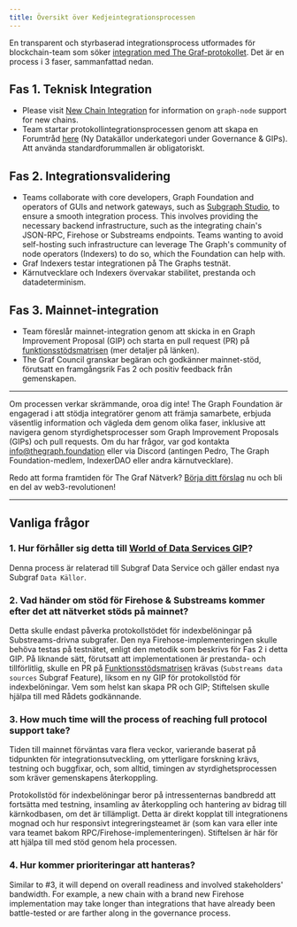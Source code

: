 ```yaml
---
title: Översikt över Kedjeintegrationsprocessen
---
```


En transparent och styrbaserad integrationsprocess utformades för blockchain-team som söker [integration med The Graf-protokollet](https://forum.thegraph.com/t/gip-0057-chain-integration-process/4468). Det är en process i 3 faser, sammanfattad nedan.

## Fas 1. Teknisk Integration

- Please visit [New Chain Integration](/new-chain-integration/) for information on `graph-node` support for new chains.
- Team startar protokollintegrationsprocessen genom att skapa en Forumtråd [here](https://forum.thegraph.com/c/governance-gips/new-chain-support/71) (Ny Datakällor underkategori under Governance & GIPs). Att använda standardforummallen är obligatoriskt.

## Fas 2. Integrationsvalidering

- Teams collaborate with core developers, Graph Foundation and operators of GUIs and network gateways, such as [Subgraph Studio](https://thegraph.com/studio/), to ensure a smooth integration process. This involves providing the necessary backend infrastructure, such as the integrating chain's JSON-RPC, Firehose or Substreams endpoints. Teams wanting to avoid self-hosting such infrastructure can leverage The Graph's community of node operators (Indexers) to do so, which the Foundation can help with.
- Graf Indexers testar integrationen på The Graphs testnät.
- Kärnutvecklare och Indexers övervakar stabilitet, prestanda och datadeterminism.

## Fas 3. Mainnet-integration

- Team föreslår mainnet-integration genom att skicka in en Graph Improvement Proposal (GIP) och starta en pull request (PR) på [funktionsstödsmatrisen](https://github.com/graphprotocol/indexer/blob/main/docs/feature-support-matrix.md) (mer detaljer på länken).
- The Graf Council granskar begäran och godkänner mainnet-stöd, förutsatt en framgångsrik Fas 2 och positiv feedback från gemenskapen.

---

Om processen verkar skrämmande, oroa dig inte! The Graph Foundation är engagerad i att stödja integratörer genom att främja samarbete, erbjuda väsentlig information och vägleda dem genom olika faser, inklusive att navigera genom styrdighetsprocesser som Graph Improvement Proposals (GIPs) och pull requests. Om du har frågor, var god kontakta [info@thegraph.foundation](mailto:info@thegraph.foundation) eller via Discord (antingen Pedro, The Graph Foundation-medlem, IndexerDAO eller andra kärnutvecklare).

Redo att forma framtiden för The Graf Nätverk? [Börja ditt förslag](https://github.com/graphprotocol/graph-improvement-proposals/blob/main/gips/0057-chain-integration-process.md) nu och bli en del av web3-revolutionen!

---

## Vanliga frågor

### 1. Hur förhåller sig detta till [World of Data Services GIP](https://forum.thegraph.com/t/gip-0042-a-world-of-data-services/3761)?

Denna process är relaterad till Subgraf Data Service och gäller endast nya Subgraf `Data Källor`.

### 2. Vad händer om stöd för Firehose & Substreams kommer efter det att nätverket stöds på mainnet?

Detta skulle endast påverka protokollstödet för indexbelöningar på Substreams-drivna subgrafer. Den nya Firehose-implementeringen skulle behöva testas på testnätet, enligt den metodik som beskrivs för Fas 2 i detta GIP. På liknande sätt, förutsatt att implementationen är prestanda- och tillförlitlig, skulle en PR på [Funktionsstödsmatrisen](https://github.com/graphprotocol/indexer/blob/main/docs/feature-support-matrix.md) krävas (`Substreams data sources` Subgraf Feature), liksom en ny GIP för protokollstöd för indexbelöningar. Vem som helst kan skapa PR och GIP; Stiftelsen skulle hjälpa till med Rådets godkännande.

### 3. How much time will the process of reaching full protocol support take?

Tiden till mainnet förväntas vara flera veckor, varierande baserat på tidpunkten för integrationsutveckling, om ytterligare forskning krävs, testning och buggfixar, och, som alltid, timingen av styrdighetsprocessen som kräver gemenskapens återkoppling.

Protokollstöd för indexbelöningar beror på intressenternas bandbredd att fortsätta med testning, insamling av återkoppling och hantering av bidrag till kärnkodbasen, om det är tillämpligt. Detta är direkt kopplat till integrationens mognad och hur responsivt integreringsteamet är (som kan vara eller inte vara teamet bakom RPC/Firehose-implementeringen). Stiftelsen är här för att hjälpa till med stöd genom hela processen.

### 4. Hur kommer prioriteringar att hanteras?

Similar to #3, it will depend on overall readiness and involved stakeholders' bandwidth. For example, a new chain with a brand new Firehose implementation may take longer than integrations that have already been battle-tested or are farther along in the governance process.
